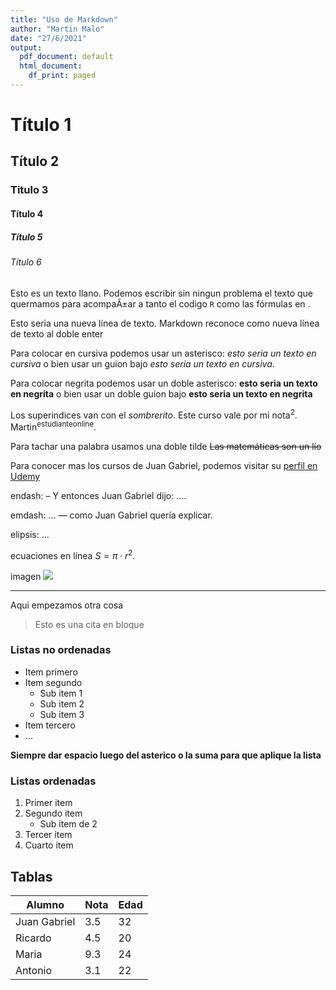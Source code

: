 ```yaml
---
title: "Uso de Markdown"
author: "Martin Malo"
date: "27/6/2021"
output:
  pdf_document: default
  html_document:
    df_print: paged
---
```

# Título 1

## Título 2
 
### Titulo 3

#### Título 4   

##### Título 5

###### Título 6

Esto es un texto llano. Podemos escribir sin ningun problema el texto que quermamos para acompaÃ±ar a tanto el codigo `R` como las fórmulas en \LaTeX. 

Esto seria una nueva línea de texto. Markdown reconoce como nueva línea de texto al doble enter

Para colocar en cursiva podemos usar un asterisco: *esto seria un texto en cursiva* o bien usar un guion bajo _esto seria un texto en cursiva_.

Para colocar negrita podemos usar un doble asterisco: **esto seria un texto en negrita** o bien usar un doble guion bajo __esto seria un texto en negrita__

Los superindices van con el *sombrerito*. Este curso vale por mi nota^2^. Martin^estudianteonline^.

Para tachar una palabra usamos una doble tilde ~~Las matemáticas son un lío~~

Para conocer mas los cursos de Juan Gabriel, podemos visitar su [perfil en Udemy](https://www.udemy.com/) 


endash: -- Y entonces Juan Gabriel dijo: ....

emdash: ... --- como Juan Gabriel quería explicar.

elipsis: ... 

ecuaciones en línea $S = \pi\cdot r^2$.

imagen ![](../../teoria/Imgs/logo.png) 

***

Aqui empezamos otra cosa

> Esto es una cita en bloque

### Listas no ordenadas

* Item primero
* Item segundo
    + Sub item 1
    + Sub item 2
    + Sub item 3
* Item tercero
* ...  

__Siempre dar espacio luego del asterico o la suma para que aplique la lista__
  

### Listas ordenadas

1. Primer item
2. Segundo item 
    + Sub item de 2
1. Tercer item
23. Cuarto item

## Tablas

Alumno         |   Nota    |  Edad
---------------|-----------|----------
Juan Gabriel   |  3.5      |  32
Ricardo        |  4.5      |  20
Maria          |  9.3      | 24
Antonio        |  3.1      |   22



